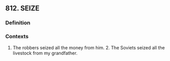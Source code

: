 ## 812. SEIZE
### Definition


### Contexts
1. The robbers seized all the money from him. 2. The Soviets seized all the livestock from my grandfather.

